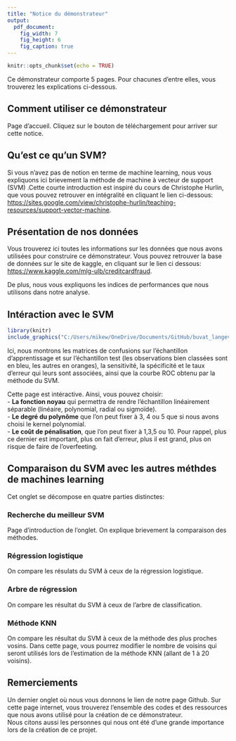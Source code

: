 ```yaml
---
title: "Notice du démonstrateur"
output:
  pdf_document:
    fig_width: 7
    fig_height: 6
    fig_caption: true
---
```


```r
knitr::opts_chunk$set(echo = TRUE)
```

Ce démonstrateur comporte 5 pages. Pour chacunes d'entre elles, vous trouverez les explications ci-dessous.

## Comment utiliser ce démonstrateur

Page d'accueil. Cliquez sur le bouton de téléchargement pour arriver sur cette notice.

## Qu'est ce qu'un SVM?

Si vous n'avez pas de notion en terme de machine learning, nous vous expliquons ici brievement la méthode de machine à vecteur de support (SVM) .Cette courte introduction est inspiré du cours de Christophe Hurlin, que vous pouvez retrouver en intégralité en cliquant le lien ci-dessous:  
<https://sites.google.com/view/christophe-hurlin/teaching-resources/support-vector-machine>.

## Présentation de nos données

Vous trouverez ici toutes les informations sur les données que nous avons utilisées pour construire ce démonstrateur. Vous pouvez retrouver la base de données sur le site de kaggle, en cliquant sur le lien ci dessous:   
<https://www.kaggle.com/mlg-ulb/creditcardfraud>. 

De plus, nous vous expliquons les indices de performances que nous utilisons dans notre analyse.

## Intéraction avec le SVM 


```r
library(knitr)
include_graphics("C:/Users/mikew/OneDrive/Documents/GitHub/buvat_langevin_walter/www/capture.PNG")
```


Ici, nous montrons les matrices de confusions sur l'échantillon d'apprentissage et sur l'échantillon test (les observations bien classées sont en bleu, les autres en oranges), la sensitivité, la spécificité et le taux d'erreur qui leurs sont associées, ainsi que la courbe ROC obtenu par la méthode du SVM.  

Cette page est intéractive. Ainsi, vous pouvez choisir:  
- **La fonction noyau** qui permettra de rendre l'échantillon linéairement séparable (linéaire, polynomial, radial ou sigmoïde).  
- **Le degré du polynôme** que l'on peut fixer à 3, 4 ou 5 que si nous avons choisi  le kernel polynomial.    
- **Le coût de pénalisation**, que l'on peut fixer à 1,3,5 ou 10. Pour rappel, plus ce dernier est important, plus on fait d'erreur, plus il est grand, plus on risque de faire de l'overfeeting. 

## Comparaison du SVM avec les autres méthdes de machines learning

Cet onglet se décompose en quatre parties distinctes:  

### Recherche du meilleur SVM

Page d'introduction de l'onglet. On explique brievement la comparaison des méthodes.

### Régression logistique

On compare les résulats du SVM à ceux de la régression logistique.

### Arbre de régression

On compare les résultat du SVM à ceux de l'arbre de classification.

### Méthode KNN

On compare les résultat du SVM à ceux de la méthode des plus proches vosins.  Dans cette page, vous pourrez modifier le nombre de voisins qui seront utilisés lors de l'estimation de la méthode KNN (allant de 1 à 20 voisins).  

## Remerciements

Un dernier onglet où nous vous donnons le lien de notre page Github. Sur cette page internet, vous trouverez l'ensemble des codes et des ressources que nous avons utilisé pour la création de ce démonstrateur.  
Nous citons aussi les personnes qui nous ont été d'une grande importance lors de la création de ce projet.

